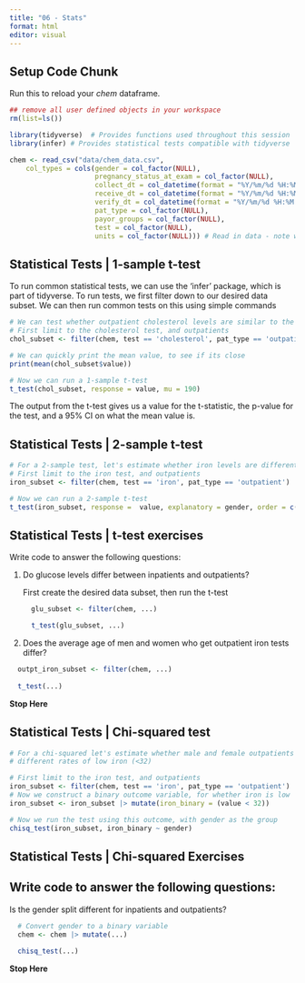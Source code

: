 ```yaml
---
title: "06 - Stats"
format: html
editor: visual
---
```


## Setup Code Chunk

Run this to reload your *chem* dataframe.

```r
## remove all user defined objects in your workspace
rm(list=ls())

library(tidyverse)  # Provides functions used throughout this session
library(infer) # Provides statistical tests compatible with tidyverse

chem <- read_csv("data/chem_data.csv", 
    col_types = cols(gender = col_factor(NULL),
                     pregnancy_status_at_exam = col_factor(NULL),
                     collect_dt = col_datetime(format = "%Y/%m/%d %H:%M:%S"), 
                     receive_dt = col_datetime(format = "%Y/%m/%d %H:%M:%S"), 
                     verify_dt = col_datetime(format = "%Y/%m/%d %H:%M:%S"), 
                     pat_type = col_factor(NULL),
                     payor_groups = col_factor(NULL),
                     test = col_factor(NULL),
                     units = col_factor(NULL))) # Read in data - note we determined data types up front
```

## Statistical Tests \| 1-sample t-test

To run common statistical tests, we can use the 'infer' package, which is part of tidyverse. To run tests, we first filter down to our desired data subset. We can then run common tests on this using simple commands

```r
# We can test whether outpatient cholesterol levels are similar to the US adult average (~190ng/mL)
# First limit to the cholesterol test, and outpatients
chol_subset <- filter(chem, test == 'cholesterol', pat_type == 'outpatient')

# We can quickly print the mean value, to see if its close
print(mean(chol_subset$value))

# Now we can run a 1-sample t-test
t_test(chol_subset, response = value, mu = 190)
```

The output from the t-test gives us a value for the t-statistic, the p-value for the test, and a 95% CI on what the mean value is.

## Statistical Tests \| 2-sample t-test

```r
# For a 2-sample test, let's estimate whether iron levels are different for male and female outpatients
# First limit to the iron test, and outpatients
iron_subset <- filter(chem, test == 'iron', pat_type == 'outpatient')

# Now we can run a 2-sample t-test
t_test(iron_subset, response =  value, explanatory = gender, order = c("Female", "Male"))
```

## Statistical Tests \| t-test exercises

Write code to answer the following questions:

1.  Do glucose levels differ between inpatients and outpatients?

    First create the desired data subset, then run the t-test

    ```r

      glu_subset <- filter(chem, ...)
      
      t_test(glu_subset, ...)
    ```

2.  Does the average age of men and women who get outpatient iron tests differ?

```r

  outpt_iron_subset <- filter(chem, ...)
  
  t_test(...)
```

**Stop Here**

## Statistical Tests \| Chi-squared test

```r
# For a chi-squared let's estimate whether male and female outpatients have
# different rates of low iron (<32)

# First limit to the iron test, and outpatients
iron_subset <- filter(chem, test == 'iron', pat_type == 'outpatient')
# Now we construct a binary outcome variable, for whether iron is low
iron_subset <- iron_subset |> mutate(iron_binary = (value < 32))

# Now we run the test using this outcome, with gender as the group
chisq_test(iron_subset, iron_binary ~ gender)

```

## Statistical Tests \| Chi-squared Exercises

## Write code to answer the following questions:

Is the gender split different for inpatients and outpatients?

```r
  # Convert gender to a binary variable
  chem <- chem |> mutate(...)
  
  chisq_test(...)
```

**Stop Here**
